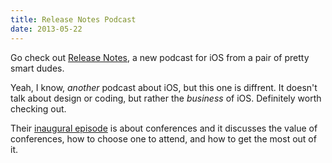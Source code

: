 ```yaml
---
title: Release Notes Podcast
date: 2013-05-22
---
```



Go check out [Release Notes](http://releasenotes.tv), a new podcast for iOS from a pair of pretty smart dudes.

Yeah, I know, _another_ podcast about iOS, but this one is diffrent. It doesn't talk about design or coding, but rather the _business_ of iOS. Definitely worth checking out.

Their [inaugural episode](http://releasenotes.tv/1-conference-junkies/) is about conferences and it discusses the value of conferences, how to choose one to attend, and how to get the most out of it.


  